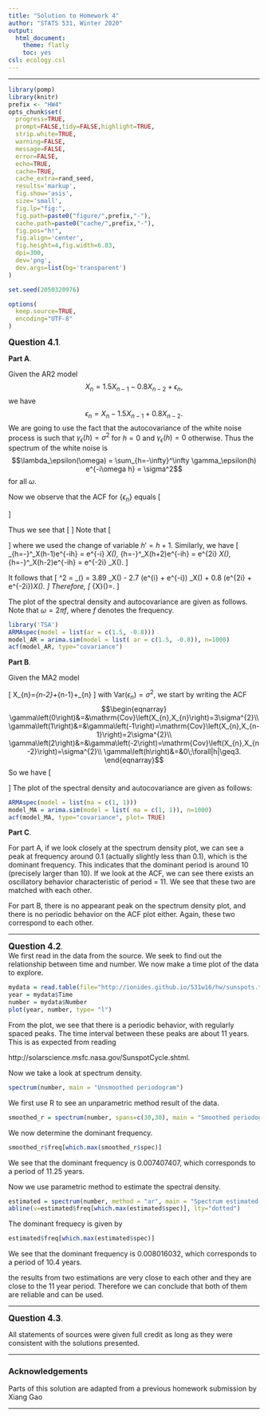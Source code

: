 ```yaml
---
title: "Solution to Homework 4"
author: "STATS 531, Winter 2020"
output:
  html_document:
    theme: flatly
    toc: yes
csl: ecology.csl
---
```


\newcommand\prob{\mathbb{P}}
\newcommand\E{\mathbb{E}}
\newcommand\var{\mathrm{Var}}
\newcommand\cov{\mathrm{Cov}}


--------

```r
library(pomp)
library(knitr)
prefix <- "HW4"
opts_chunk$set(
  progress=TRUE,
  prompt=FALSE,tidy=FALSE,highlight=TRUE,
  strip.white=TRUE,
  warning=FALSE,
  message=FALSE,
  error=FALSE,
  echo=TRUE,
  cache=TRUE,
  cache_extra=rand_seed,
  results='markup',
  fig.show='asis',
  size='small',
  fig.lp="fig:",
  fig.path=paste0("figure/",prefix,"-"),
  cache.path=paste0("cache/",prefix,"-"),
  fig.pos="h!",
  fig.align='center',
  fig.height=4,fig.width=6.83,
  dpi=300,
  dev='png',
  dev.args=list(bg='transparent')
)

set.seed(2050320976)
```
```r
options(
  keep.source=TRUE,
  encoding="UTF-8"
)
```

**<big>Question 4.1</big>**. 


**<normal>Part A</normal>**. 

Given the AR2 model
$$X_{n}=1.5X_{n-1}-0.8X_{n-2}+\epsilon_{n},$$
we have 
$$\epsilon_{n}=X_{n}-1.5X_{n-1}+0.8X_{n-2}.$$
We are going to use the fact that the autocovariance of the white noise process is such that $\gamma_\epsilon(h) = \sigma^2$ for $h=0$ and $\gamma_\epsilon(h) = 0$ otherwise.
Thus the spectrum of the white noise is
$$\lambda_\epsilon(\omega) = \sum_{h=-\infty}^\infty \gamma_\epsilon(h) e^{-i\omega h} = \sigma^2$$
for all $\omega$.

Now we observe that the ACF for $\left\{\epsilon_{n}\right\}$ equals
\[\begin{split}
\gamma_{\epsilon}\left(h\right)&=&\cov\left(\epsilon_{n+h},\epsilon_{n}\right)\\
&=&\cov\left(X_{n+h}-1.5X_{n+h-1}+0.8X_{n+h-2},X_{n}-1.5X_{n-1}+0.8X_{n-2}\right)\\
&=&(1+1.5^2+0.8^2)\gamma_{X}\left(h\right)+(-1.5-1.5\times0.8)\left[\gamma_{X}\left(h+1\right)+\gamma_{X}\left(h-1\right)\right]+0.8\left[\gamma_{X}\left(h+2\right)+\gamma_{X}\left(h-2\right)\right].
\end{split}\]

Thus we see that
\[\begin{split}
\lambda_\epsilon(\omega) &= \sum_{h=-\infty}^\infty \gamma_\epsilon(h) e^{-i\omega h}\\
&= \sum_{h=-\infty}^\infty \left\{ 3.89 \gamma_X(h) - 2.7 [\gamma_X(h+1)+\gamma_X(h-1)] + 0.8[\gamma_X(h+2)+\gamma_X(h-2)] \right\} e^{-i\omega h}.
\end{split}\]
Note that
\[\begin{split}
\sum_{h=-\infty}^\infty \gamma_X(h+1)e^{-i\omega h} &= \sum_{h=\infty}^\infty \gamma_X(h+1) e^{-i\omega (h+1)} e^{i\omega} \\
&= e^{i\omega} \sum_{h'=-\infty}^\infty \gamma_X(h') e^{-i\omega h'}\\
&= e^{i\omega} \lambda_X(\omega)
\end{split}\]
where we used the change of variable $h' = h+1$.
Similarly, we have
\[
\sum_{h=-\infty}^\infty \gamma_X(h-1)e^{-i\omega h} = e^{-i\omega} \lambda_X(\omega), \qquad \sum_{h=-\infty}^\infty \gamma_X(h+2)e^{-i\omega h} = e^{2i\omega} \lambda_X(\omega), \qquad \sum_{h=-\infty}^\infty \gamma_X(h-2)e^{-i\omega h} = e^{-2i\omega} \lambda_X(\omega).
\]

It follows that
\[
\sigma^2 = \lambda_\epsilon(\omega) = 3.89 \lambda_X(\omega) - 2.7 (e^{i\omega} + e^{-i\omega}) \lambda_X(\omega) + 0.8 (e^{2i\omega} + e^{-2i\omega})\lambda_X(\omega).
\]
Therefore,
\[
\lambda_{X}(\omega)=\frac{\sigma^{2}}{3.89-5.4\cos(\omega)+1.6\cos(2\omega)}.
\]


The plot of the spectral density and autocovariance are given as follows.
Note that $\omega = 2\pi f$, where $f$ denotes the frequency.

```r
library('TSA')
ARMAspec(model = list(ar = c(1.5, -0.8)))
model_AR = arima.sim(model = list( ar = c(1.5, -0.8)), n=1000)
acf(model_AR, type="covariance")
```

**<normal>Part B</normal>**. 

Given the MA2 model

\[
X_{n}=\epsilon_{n-2}+\epsilon_{n-1}+\epsilon_{n}
\]
with $\var\left(\epsilon_{n}\right)=\sigma^{2}$, we start by writing
the ACF
$$\begin{eqnarray}
\gamma\left(0\right)&=&\cov\left(X_{n},X_{n}\right)=3\sigma^{2}\\
\gamma\left(1\right)&=&\gamma\left(-1\right)=\cov\left(X_{n},X_{n-1}\right)=2\sigma^{2}\\
\gamma\left(2\right)&=&\gamma\left(-2\right)=\cov\left(X_{n},X_{n-2}\right)=\sigma^{2}\\
\gamma\left(h\right)&=&0\;\forall|h|\geq3.
\end{eqnarray}$$
So we have 
\[\begin{split}
\lambda(\omega)&=\sum_{h=-\infty}^\infty \gamma\left(h\right)e^{- i\omega h}\\
&=\sum_{h=-2}^{2}\gamma(h)e^{-i\omega h}\\
&=\gamma(0)+2 \gamma(1)\cos(\omega)+2\gamma(2)\cos(2\omega)\\
&=\sigma^{2}\left[3+4\cos(\omega)+2\cos(2\omega)\right]
\end{split}\]
The plot of the spectral density and autocovariance are given as follows:


```r
ARMAspec(model = list(ma = c(1, 1)))
model_MA = arima.sim(model = list( ma = c(1, 1)), n=1000)
acf(model_MA, type="covariance", plot= TRUE)
```

**<normal>Part C</normal>**. 

For part A, if we look closely at the spectrum density plot, we
can see a peak at frequency around 0.1 (actually slightly less than
0.1), which is the dominant frequency. This indicates that the dominant
period is around 10 (precisely larger than 10). If we look at the
ACF, we can see there exists an oscillatory behavior characteristic of
period = 11. We see that these two are matched with each other.

For part B, there is no appearant peak on the spectrum density plot,
and there is no periodic behavior on the ACF plot either. Again, these
two correspond to each other.

-------------------

**<big>Question 4.2</big>**.  
We first read in the data from the source. We seek to find out the
relationship between time and number. We now make a time plot of the
data to explore.

```r
mydata = read.table(file="http://ionides.github.io/531w16/hw/sunspots.txt", header = TRUE)
year = mydata$Time
number = mydata$Number
plot(year, number, type= "l")
```

From the plot, we see that there is a periodic behavior, with regularly spaced peaks. The time interval between these peaks are
about 11 years. This is as expected from reading

http://solarscience.msfc.nasa.gov/SunspotCycle.shtml.

Now we take a look at spectrum density.

```r
spectrum(number, main = "Unsmoothed periodogram")
```

We first use R to see an unparametric method result of the data. 
```r
smoothed_r = spectrum(number, spans=c(30,30), main = "Smoothed periodogram")
```

We now determine the dominant frequency.
```r
smoothed_r$freq[which.max(smoothed_r$spec)]
```

We see that the dominant frequency is 0.007407407, which corresponds
to a period of 11.25 years. 

Now we use parametric method to estimate
the spectral density.

```r
estimated = spectrum(number, method = "ar", main = "Spectrum estimated via AR model picked by AIC")
abline(v=estimated$freq[which.max(estimated$spec)], lty="dotted")
```

The dominant frequecy is given by
```r
estimated$freq[which.max(estimated$spec)]
```


We see that the dominant frequency is 0.008016032, which corresponds
to a period of 10.4 years.

the results from two estimations are very close to each other and
they are close to the 11 year period. Therefore we can conclude that
both of them are reliable and can be used.

---------------------

**<big>Question 4.3</big>**.

All statements of sources were given full credit as long as they were consistent with the solutions presented.


------------

### Acknowledgements

Parts of this solution are adapted from a previous homework submission by Xiang Gao

----------------------
